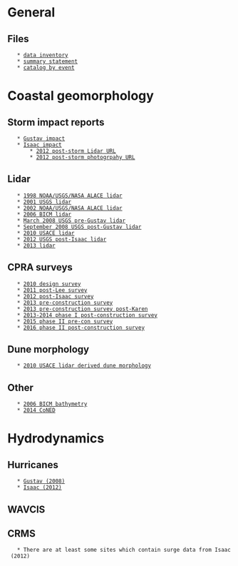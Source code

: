 = General =
== Files ==
	* [[file:~/Phd/10_data/10_raw_data/raw_data_inventory.odt|data inventory]]
	* [[file:~/Phd/10_data/10_raw_data/raw_data_summary.odt|summary statement]]
	* [[file:~/Phd/10_data/99_miscellaneous/target_event_geomorph.ods|catalog by event]]

= Coastal geomorphology =
== Storm impact reports ==
	* [[https://coastal.er.usgs.gov/hurricanes/gustav/|Gustav impact]]
	* [[https://coastal.er.usgs.gov/hurricanes/isaac/|Isaac impact]]
		* [[https://pubs.usgs.gov/ds/0839/|2012 post-storm Lidar URL]]
		* [[https://pubs.usgs.gov/ds/0988/index.html|2012 post-storm photogrpahy URL]]

== Lidar ==
	* [[1998_ALACE_lidar|1998 NOAA/USGS/NASA ALACE lidar]]
	* [[2001_USGS_lidar|2001 USGS lidar]]
	* [[2002_ALACE_lidar|2002 NOAA/USGS/NASA ALACE lidar]]
	* [[2006_BICM_lidar|2006 BICM lidar]]
	* [[2008_pre_Gustav_lidar|March 2008 USGS pre-Gustav lidar]]
	* [[2008_post_Gustav_lidar|September 2008 USGS post-Gustav lidar]]
	* [[2010_USACE_lidar|2010 USACE lidar]]
	* [[2012_post_isaac_lidar|2012 USGS post-Isaac lidar]]
	* [[2013_lidar|2013 lidar]]

== CPRA surveys ==
	* [[2010 design survey]]
	* [[2011 post-Lee survey]]
	* [[2012 post-Isaac survey]]
	* [[2013 pre-construction survey]]
	* [[2013 pre-construction survey post-Karen]]
	* [[2013-2014_phase_I_post_con|2013-2014 phase I post-construction survey]]
	* [[2015 phase II pre-con survey]]
	* [[2016 phase II post-construction survey]]

== Dune morphology ==
	* [[2010_dune_morpho|2010 USACE lidar derived dune morphology]]

== Other ==
	* [[BICM_bathymetry_2006|2006 BICM bathymetry]]
	* [[CoNED_2014|2014 CoNED]]


= Hydrodynamics =
== Hurricanes ==
	* [[Gustav|Gustav (2008)]]
	* [[Isaac|Isaac (2012)]]

== WAVCIS ==

== CRMS ==
	* There are at least some sites which contain surge data from Isaac (2012)
